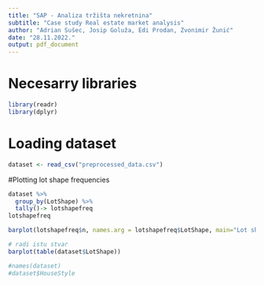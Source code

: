 ```yaml
---
title: "SAP - Analiza tržišta nekretnina"
subtitle: "Case study Real estate market analysis"
author: "Adrian Sušec, Josip Goluža, Edi Prodan, Zvonimir Žunić"
date: "28.11.2022."
output: pdf_document
---
```


# Necesarry libraries

```r
library(readr)
library(dplyr)
```

# Loading dataset

```r
dataset <- read_csv("preprocessed_data.csv")
```


#Plotting lot shape frequencies

```r

dataset %>% 
  group_by(LotShape) %>%
  tally()-> lotshapefreq
lotshapefreq

barplot(lotshapefreq$n, names.arg = lotshapefreq$LotShape, main="Lot shape frequency", xlab="Lot shape type", col="Green")

# radi istu stvar
barplot(table(dataset$LotShape))

```

```r
#names(dataset)
#dataset$HouseStyle
```
